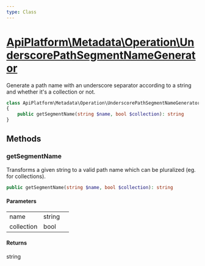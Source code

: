 ```yaml
---
type: Class
---
```


# [ApiPlatform\Metadata\Operation\UnderscorePathSegmentNameGenerator](/docs/vmain/reference/Metadata/Operation/UnderscorePathSegmentNameGenerator)

Generate a path name with an underscore separator according to a string and whether it's a collection or not.


```php
class ApiPlatform\Metadata\Operation\UnderscorePathSegmentNameGenerator implements `<a href="/docs/vmain/reference/Metadata/Operation/PathSegmentNameGeneratorInterface">ApiPlatform\Metadata\Operation\PathSegmentNameGeneratorInterface</a>`
{
    public getSegmentName(string $name, bool $collection): string
}
```
## Methods

### getSegmentName

Transforms a given string to a valid path name which can be pluralized (eg. for collections).

```php
public getSegmentName(string $name, bool $collection): string
```

#### Parameters

<table><tbody>
<tr><td>name</td><td>string</td><td></td></tr><tr><td>collection</td><td>bool</td><td></td></tr>
</tbody>
</table>

#### Returns

string
